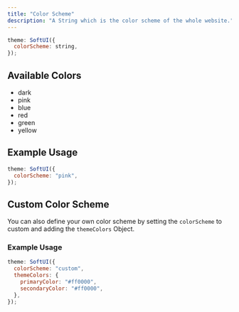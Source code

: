 ```yaml
---
title: "Color Scheme"
description: "A String which is the color scheme of the whole website."
---
```


```js
theme: SoftUI({
  colorScheme: string,
});
```

## Available Colors

- dark
- pink
- blue
- red
- green
- yellow

## Example Usage

```js
theme: SoftUI({
  colorScheme: "pink",
});
```

## Custom Color Scheme

You can also define your own color scheme by setting the `colorScheme` to custom and adding the `themeColors` Object.

### Example Usage

```js
theme: SoftUI({
  colorScheme: "custom",
  themeColors: {
    primaryColor: "#ff0000",
    secondaryColor: "#ff0000",
  },
});
```
